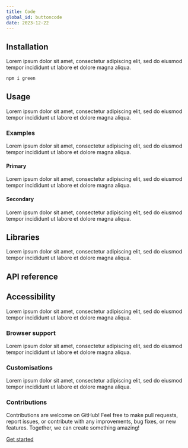 ```yaml
---
title: Code
global_id: buttoncode
date: 2023-12-22
---
```


## Installation
Lorem ipsum dolor sit amet, consectetur adipiscing elit, sed do eiusmod tempor incididunt ut labore et dolore magna aliqua. 

```sh
npm i green
```


## Usage
Lorem ipsum dolor sit amet, consectetur adipiscing elit, sed do eiusmod tempor incididunt ut labore et dolore magna aliqua. 

### Examples
Lorem ipsum dolor sit amet, consectetur adipiscing elit, sed do eiusmod tempor incididunt ut labore et dolore magna aliqua.

#### Primary
Lorem ipsum dolor sit amet, consectetur adipiscing elit, sed do eiusmod tempor incididunt ut labore et dolore magna aliqua.

#### Secondary
Lorem ipsum dolor sit amet, consectetur adipiscing elit, sed do eiusmod tempor incididunt ut labore et dolore magna aliqua.

## Libraries
Lorem ipsum dolor sit amet, consectetur adipiscing elit, sed do eiusmod tempor incididunt ut labore et dolore magna aliqua.

## API reference
<Refs />

## Accessibility
Lorem ipsum dolor sit amet, consectetur adipiscing elit, sed do eiusmod tempor incididunt ut labore et dolore magna aliqua.

### Browser support
Lorem ipsum dolor sit amet, consectetur adipiscing elit, sed do eiusmod tempor incididunt ut labore et dolore magna aliqua.

### Customisations
Lorem ipsum dolor sit amet, consectetur adipiscing elit, sed do eiusmod tempor incididunt ut labore et dolore magna aliqua.

### Contributions
Contributions are welcome on GitHub! Feel free to make pull requests, report issues, or contribute with any improvements, bug fixes, or new features. Together, we can create something amazing!

<a href="https://github.com/sebgroup/green/issues/new/choose">Get started</a>